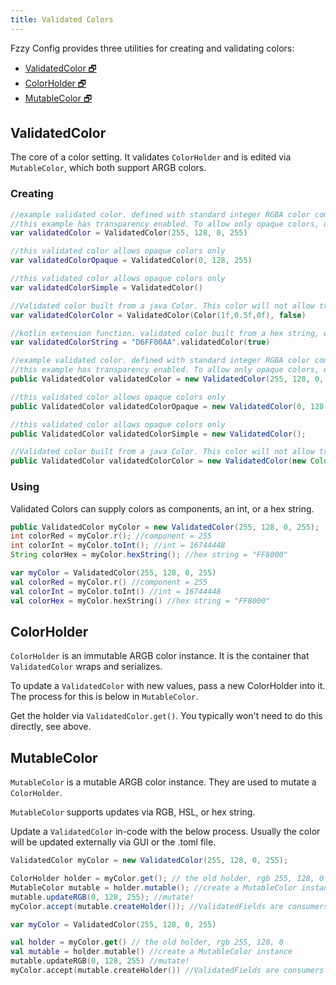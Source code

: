 ```yaml
---
title: Validated Colors
---
```


Fzzy Config provides three utilities for creating and validating colors:
* [ValidatedColor 🗗](https://fzzyhmstrs.github.io/fconfig/-fzzy%20-config/me.fzzyhmstrs.fzzy_config.validation.misc/-validated-color/index.html)
* [ColorHolder 🗗](https://fzzyhmstrs.github.io/fconfig/-fzzy%20-config/me.fzzyhmstrs.fzzy_config.validation.misc/-validated-color/-color-holder/index.html)
* [MutableColor 🗗](https://fzzyhmstrs.github.io/fconfig/-fzzy%20-config/me.fzzyhmstrs.fzzy_config.validation.misc/-validated-color/-mutable-color/index.html)

## ValidatedColor
The core of a color setting. It validates `ColorHolder` and is edited via `MutableColor`, which both support ARGB colors.

### Creating

<CodeTabs>

```kotlin !!tabs Kotlin
//example validated color. defined with standard integer RGBA color components [0-225]
//this example has transparency enabled. To allow only opaque colors, use the RGB overload or input Int.MIN_VALUE
var validatedColor = ValidatedColor(255, 128, 0, 255)

//this validated color allows opaque colors only
var validatedColorOpaque = ValidatedColor(0, 128, 255)

//this validated color allows opaque colors only
var validatedColorSimple = ValidatedColor()

//Validated color built from a java Color. This color will not allow transparency
var validatedColorColor = ValidatedColor(Color(1f,0.5f,0f), false)

//kotlin extension function. validated color built from a hex string, with transparency enabled.
var validatedColorString = "D6FF00AA".validatedColor(true)
```

```java !!tabs Java
//example validated color. defined with standard integer RGBA color components [0-225]
//this example has transparency enabled. To allow only opaque colors, use the RGB overload or input Int.MIN_VALUE
public ValidatedColor validatedColor = new ValidatedColor(255, 128, 0, 255);

//this validated color allows opaque colors only
public ValidatedColor validatedColorOpaque = new ValidatedColor(0, 128, 255);

//this validated color allows opaque colors only
public ValidatedColor validatedColorSimple = new ValidatedColor();

//Validated color built from a java Color. This color will not allow transparency
public ValidatedColor validatedColorColor = new ValidatedColor(new Color(1f, 0.5f, 0f), false);
```

</CodeTabs>

### Using
Validated Colors can supply colors as components, an int, or a hex string.

<CodeTabs>

```java !!tabs Java
public ValidatedColor myColor = new ValidatedColor(255, 128, 0, 255);
int colorRed = myColor.r(); //component = 255
int colorInt = myColor.toInt(); //int = 16744448
String colorHex = myColor.hexString(); //hex string = "FF8000"
```

```kotlin !!tabs Kotlin
var myColor = ValidatedColor(255, 128, 0, 255)
val colorRed = myColor.r() //component = 255
val colorInt = myColor.toInt() //int = 16744448
val colorHex = myColor.hexString() //hex string = "FF8000"
```

</CodeTabs>

## ColorHolder
`ColorHolder` is an immutable ARGB color instance. It is the container that `ValidatedColor` wraps and serializes.

To update a `ValidatedColor` with new values, pass a new ColorHolder into it. The process for this is below in `MutableColor`.

Get the holder via `ValidatedColor.get()`. You typically won't need to do this directly, see above.

## MutableColor
`MutableColor` is a mutable ARGB color instance. They are used to mutate a `ColorHolder`.

`MutableColor` supports updates via RGB, HSL, or hex string.

Update a `ValidatedColor` in-code with the below process. Usually the color will be updated externally via GUI or the .toml file.

<CodeTabs>

```java !!tabs Java
ValidatedColor myColor = new ValidatedColor(255, 128, 0, 255);

ColorHolder holder = myColor.get(); // the old holder, rgb 255, 128, 0
MutableColor mutable = holder.mutable(); //create a MutableColor instance
mutable.updateRGB(0, 128, 255); //mutate!
myColor.accept(mutable.createHolder()); //ValidatedFields are consumers of their held type. consume a new holder created from the mutable.
```

```kotlin !!tabs Kotlin
var myColor = ValidatedColor(255, 128, 0, 255)

val holder = myColor.get() // the old holder, rgb 255, 128, 0
val mutable = holder.mutable() //create a MutableColor instance
mutable.updateRGB(0, 128, 255) //mutate!
myColor.accept(mutable.createHolder()) //ValidatedFields are consumers of their held type. consume a new holder created from the mutable.
```

</CodeTabs>